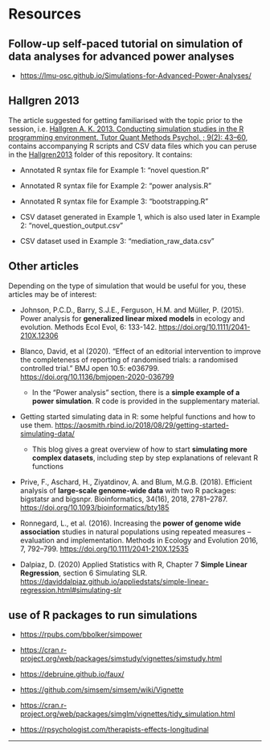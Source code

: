 # Resources
## Follow-up self-paced tutorial on simulation of data analyses for advanced power analyses
* <a href="https://lmu-osc.github.io/Simulations-for-Advanced-Power-Analyses/" target="_blank">https://lmu-osc.github.io/Simulations-for-Advanced-Power-Analyses/</a>

## Hallgren 2013

The article suggested for getting familiarised with the topic prior to the session, i.e. [Hallgren A. K. 2013. Conducting simulation studies in the R programming environment. Tutor Quant Methods Psychol. ; 9(2): 43–60](https://doi.org/10.20982/tqmp.09.2.p043), contains accompanying R scripts and CSV data files which you can peruse in the [Hallgren2013](./Hallgren2013) folder of this repository. It contains:  

* Annotated R syntax file for Example 1: "novel question.R"  
* Annotated R syntax file for Example 2: "power analysis.R"  
* Annotated R syntax file for Example 3: "bootstrapping.R"  

* CSV dataset generated in Example 1, which is also used later in Example 2: "novel_question_output.csv"  
* CSV dataset used in Example 3: "mediation_raw_data.csv"

## Other articles

Depending on the type of simulation that would be useful for you, these articles may be of interest:  

* Johnson, P.C.D., Barry, S.J.E., Ferguson, H.M. and Müller, P. (2015). Power analysis for **generalized linear mixed models** in ecology and evolution. Methods Ecol Evol, 6: 133-142. <a href="https://doi.org/10.1111/2041-210X.12306" target="_blank">https://doi.org/10.1111/2041-210X.12306</a>

* Blanco, David, et al (2020). "Effect of an editorial intervention to improve the completeness of reporting of randomised trials: a randomised controlled trial." BMJ open 10.5: e036799. <a href="https://doi.org/10.1136/bmjopen-2020-036799" target="_blank">https://doi.org/10.1136/bmjopen-2020-036799</a>
  * In the "Power analysis" section, there is a **simple example of a power simulation**. R code is provided in the supplementary material. 

* Getting started simulating data in R: some helpful functions and how to use them. <a href="https://aosmith.rbind.io/2018/08/29/getting-started-simulating-data/" target="_blank">https://aosmith.rbind.io/2018/08/29/getting-started-simulating-data/</a> 
  * This blog gives a great overview of how to start **simulating more complex datasets**, including step by step explanations of relevant R functions 

* Prive, F., Aschard, H., Ziyatdinov, A. and Blum, M.G.B. (2018). Efficient analysis of **large-scale genome-wide data** with two R packages: bigstatsr and bigsnpr. Bioinformatics, 34(16), 2018, 2781–2787. <a href="https://doi.org/10.1093/bioinformatics/bty185" target="_blank">https://doi.org/10.1093/bioinformatics/bty185</a>  

* Ronnegard, L., et al. (2016). Increasing the **power of genome wide association** studies in natural populations using repeated measures – evaluation and implementation. Methods in Ecology and Evolution 2016, 7, 792–799. <a href="https://doi.org/10.1111/2041-210X.12535" target="_blank">https://doi.org/10.1111/2041-210X.12535</a>

* Dalpiaz, D. (2020) Applied Statistics with R, Chapter 7 **Simple Linear Regression**, section 6  Simulating SLR. <a href="https://daviddalpiaz.github.io/appliedstats/simple-linear-regression.html#simulating-slr" target="_blank">https://daviddalpiaz.github.io/appliedstats/simple-linear-regression.html#simulating-slr</a>


## use of R packages to run simulations  

* <a href="https://rpubs.com/bbolker/simpower" target="_blank">https://rpubs.com/bbolker/simpower</a>

* <a href="https://cran.r-project.org/web/packages/simstudy/vignettes/simstudy.html" target="_blank">https://cran.r-project.org/web/packages/simstudy/vignettes/simstudy.html</a>

* <a href="https://debruine.github.io/faux/" target="_blank">https://debruine.github.io/faux/</a>  

* <a href="https://github.com/simsem/simsem/wiki/Vignette" target="_blank">https://github.com/simsem/simsem/wiki/Vignette</a> 

* <a href="https://cran.r-project.org/web/packages/simglm/vignettes/tidy_simulation.html" target="_blank">https://cran.r-project.org/web/packages/simglm/vignettes/tidy_simulation.html</a>   

* <a href="https://rpsychologist.com/therapists-effects-longitudinal" target="_blank">https://rpsychologist.com/therapists-effects-longitudinal</a>  


***



